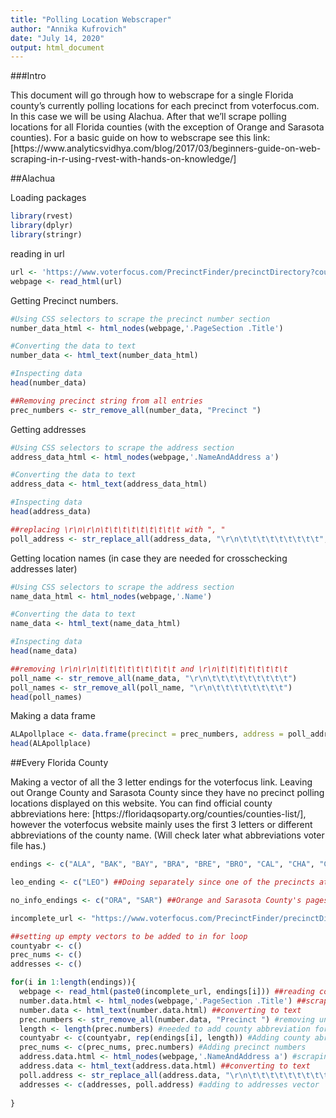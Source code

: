 ```yaml
---
title: "Polling Location Webscraper"
author: "Annika Kufrovich"
date: "July 14, 2020"
output: html_document
---
```



###Intro

This document will go through how to webscrape for a single Florida county's currently polling locations for each precinct from voterfocus.com. In this case we will be using Alachua. After that we'll scrape polling locations for all Florida counties (with the exception of Orange and Sarasota counties). For a basic guide on how to webscrape see this link: [https://www.analyticsvidhya.com/blog/2017/03/beginners-guide-on-web-scraping-in-r-using-rvest-with-hands-on-knowledge/]



##Alachua

Loading packages
```r
library(rvest)
library(dplyr)
library(stringr)
```


reading in url
```r
url <- 'https://www.voterfocus.com/PrecinctFinder/precinctDirectory?county=FL-ALA' ##you could also use "", doesn't really matter
webpage <- read_html(url)
```


Getting Precinct numbers. 
```r
#Using CSS selectors to scrape the precinct number section
number_data_html <- html_nodes(webpage,'.PageSection .Title')

#Converting the data to text
number_data <- html_text(number_data_html)

#Inspecting data
head(number_data)

##Removing precinct string from all entries
prec_numbers <- str_remove_all(number_data, "Precinct ")

```


Getting addresses
```r
#Using CSS selectors to scrape the address section
address_data_html <- html_nodes(webpage,'.NameAndAddress a')

#Converting the data to text
address_data <- html_text(address_data_html)

#Inspecting data
head(address_data)

##replacing \r\n\r\n\t\t\t\t\t\t\t\t\t with ", "
poll_address <- str_replace_all(address_data, "\r\n\t\t\t\t\t\t\t\t\t", ", ")
```


Getting location names (in case they are needed for crosschecking addresses later)

```r
#Using CSS selectors to scrape the address section
name_data_html <- html_nodes(webpage,'.Name')

#Converting the data to text
name_data <- html_text(name_data_html)

#Inspecting data
head(name_data)

##removing \r\n\r\n\t\t\t\t\t\t\t\t\t and \r\n\t\t\t\t\t\t\t\t
poll_name <- str_remove_all(name_data, "\r\n\t\t\t\t\t\t\t\t\t")
poll_names <- str_remove_all(poll_name, "\r\n\t\t\t\t\t\t\t\t")
head(poll_names)
```

Making a data frame

```r
ALApollplace <- data.frame(precinct = prec_numbers, address = poll_address, pollname = poll_names)
head(ALApollplace)
```




##Every Florida County

Making a vector of all the 3 letter endings for the voterfocus link. Leaving out Orange County and Sarasota County since they have no precinct polling locations displayed on this website. You can find official county abbreviations here: [https://floridaqsoparty.org/counties/counties-list/], however the voterfocus website mainly uses the first 3 letters or different abbreviations of the county name. (Will check later what abbreviations voter file has.)

```r
endings <- c("ALA", "BAK", "BAY", "BRA", "BRE", "BRO", "CAL", "CHA", "CIT", "CLA", "CLL", "CLM", "DAD", "DES", "DIX", "DUV", "ESC", "FLA", "FRA", "GAD", "GIL", "GLA", "GUL", "HAM", "HAR", "HEN", "HER", "HIG", "HIL", "HOL", "IND", "JAC", "JEF", "LAF", "LAK", "LEE", "LEV", "LIB", "MAD", "MAN", "MRN", "MRT", "MON", "NAS", "OKA", "OKE", "OSC", "PAL", "PAS", "PIN", "POL", "PUT", "SAN", "SEM", "STJ", "STL", "SUM", "SUW", "TAY", "UNI", "VOL", "WAK", "WAL", "WAS")

leo_ending <- c("LEO") ##Doing separately since one of the precincts at the time of coding has no polling location information in such a way that it could mess up the webscraper (eg it won't scrape NA or an empty line for precinct 1201)

no_info_endings <- c("ORA", "SAR") ##Orange and Sarasota County's pages were empty as of 7/17/20

```

```r
incomplete_url <- "https://www.voterfocus.com/PrecinctFinder/precinctDirectory?county=FL-"

##setting up empty vectors to be added to in for loop
countyabr <- c()
prec_nums <- c()
addresses <- c()

for(i in 1:length(endings)){
  webpage <- read_html(paste0(incomplete_url, endings[i])) ##reading county-specific webpage
  number.data.html <- html_nodes(webpage,'.PageSection .Title') ##scraping precint numbers
  number.data <- html_text(number.data.html) ##converting to text
  prec.numbers <- str_remove_all(number.data, "Precinct ") #removing unnecesary part of string
  length <- length(prec.numbers) #needed to add county abbreviation for each precinct entry
  countyabr <- c(countyabr, rep(endings[i], length)) #Adding county abreviation for each entry, can be changed later to appropriate abbreviations for voter file
  prec_nums <- c(prec_nums, prec.numbers) #Adding precinct numbers
  address.data.html <- html_nodes(webpage,'.NameAndAddress a') #scraping addresses
  address.data <- html_text(address.data.html) ##converting to text
  poll.address <- str_replace_all(address.data, "\r\n\t\t\t\t\t\t\t\t\t", ", ") #replacing unnecesary part of string
  addresses <- c(addresses, poll.address) #adding to addresses vector
  
}




```